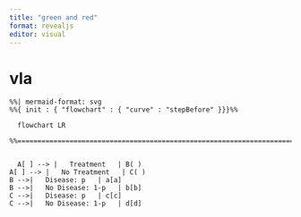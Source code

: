 ```yaml
---
title: "green and red"
format: revealjs
editor: visual
---
```


# vla

```mermaid

%%| mermaid-format: svg
%%{ init : { "flowchart" : { "curve" : "stepBefore" }}}%%
  
  flowchart LR

%%==============================================================================
  
  
  A[ ] --> |   Treatment   | B( )
A[ ] --> |   No Treatment   | C( )
B -->|   Disease: p   | a[a]
B -->|   No Disease: 1-p   | b[b]
C -->|   Disease: p   | c[c]
C -->|   No Disease: 1-p   | d[d]
```
